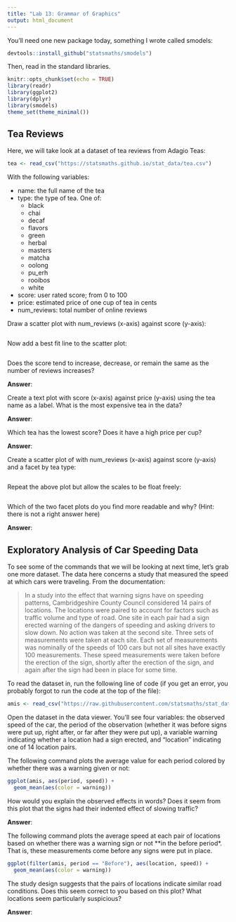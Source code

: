 ```yaml
---
title: "Lab 13: Grammar of Graphics"
output: html_document
---
```



You'll need one new package today, something I wrote called smodels:

```r
devtools::install_github("statsmaths/smodels")
```

Then, read in the standard libraries.

```r
knitr::opts_chunk$set(echo = TRUE)
library(readr)
library(ggplot2)
library(dplyr)
library(smodels)
theme_set(theme_minimal())
```

## Tea Reviews

Here, we will take look at a dataset of tea reviews from Adagio Teas:

```r
tea <- read_csv("https://statsmaths.github.io/stat_data/tea.csv")
```

With the following variables:

- name: the full name of the tea
- type: the type of tea. One of:
    - black
    - chai
    - decaf
    - flavors
    - green
    - herbal
    - masters
    - matcha
    - oolong
    - pu_erh
    - rooibos
    - white
- score: user rated score; from 0 to 100
- price: estimated price of one cup of tea in cents
- num_reviews: total number of online reviews

Draw a scatter plot with num_reviews (x-axis) against score (y-axis):

```r

```

Now add a best fit line to the scatter plot:

```r

```


Does the score tend to increase, decrease, or remain the same as the number
of reviews increases?

**Answer**:

Create a text plot with score (x-axis) against price (y-axis) using the tea
name as a label. What is the most expensive tea in the data?

**Answer**:

Which tea has the lowest score? Does it have a high price per cup?

**Answer**:

Create a scatter plot of with num_reviews (x-axis) against score (y-axis) and
a facet by tea type:

```r

```

Repeat the above plot but allow the scales to be float freely:


```r

```

Which of the two facet plots do you find more readable and why? (Hint: there is
not a right answer here)

**Answer**:

## Exploratory Analysis of Car Speeding Data

To see some of the commands that we will be looking at next time, let's grab
one more dataset. The data here concerns a study that measured the speed at
which cars were traveling. From the documentation:

> In a study into the effect that warning signs have on speeding
> patterns, Cambridgeshire County Council considered 14 pairs of
> locations. The locations were paired to account for factors such
> as traffic volume and type of road.  One site in each pair had a
> sign erected warning of the dangers of speeding and asking drivers
> to slow down.  No action was taken at the second site.  Three sets
> of measurements were taken at each site.  Each set of measurements
> was nominally of the speeds of 100 cars but not all sites have
> exactly 100 measurements. These speed measurements were taken
> before the erection of the sign, shortly after the erection of the
> sign, and again after the sign had been in place for some time.

To read the dataset in, run the following line of code (if you get an
error, you probably forgot to run the code at the top of the file):

```r
amis <- read_csv("https://raw.githubusercontent.com/statsmaths/stat_data/gh-pages/amis.csv")
```

Open the dataset in the data viewer. You'll see four variables: the
observed speed of the car, the period of the observation (whether it was
before signs were put up, right after, or far after they were put up),
a variable warning indicating whether a location had a sign erected,
and "location" indicating one of 14 location pairs.

The following command plots the average value for each period colored by
whether there was a warning given or not:

```r
ggplot(amis, aes(period, speed)) +
  geom_mean(aes(color = warning))
```

How would you explain the observed effects in words? Does it seem from
this plot that the signs had their indented effect of slowing traffic?

**Answer**:

The following command plots the average speed at each pair of locations
based on whether there was a warning sign or not **in the before period*.
That is, these measurements come before any signs were put in place.

```r
ggplot(filter(amis, period == "Before"), aes(location, speed)) +
  geom_mean(aes(color = warning))
```

The study design suggests that the pairs of locations indicate similar
road conditions. Does this seem correct to you based on this plot? What
locations seem particularly suspicious?

**Answer**:









